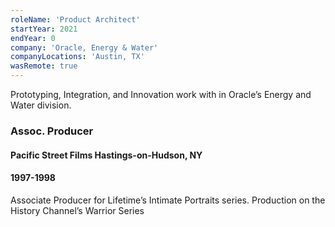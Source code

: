 ```yaml
---
roleName: 'Product Architect'
startYear: 2021
endYear: 0
company: 'Oracle, Energy & Water'
companyLocations: 'Austin, TX'
wasRemote: true
---
```

Prototyping, Integration, and Innovation work with in Oracle’s Energy and Water division.
### Assoc. Producer
#### Pacific Street Films Hastings-on-Hudson, NY
#### 1997-1998
Associate Producer for Lifetime’s Intimate Portraits series. Production on the History Channel’s Warrior Series
